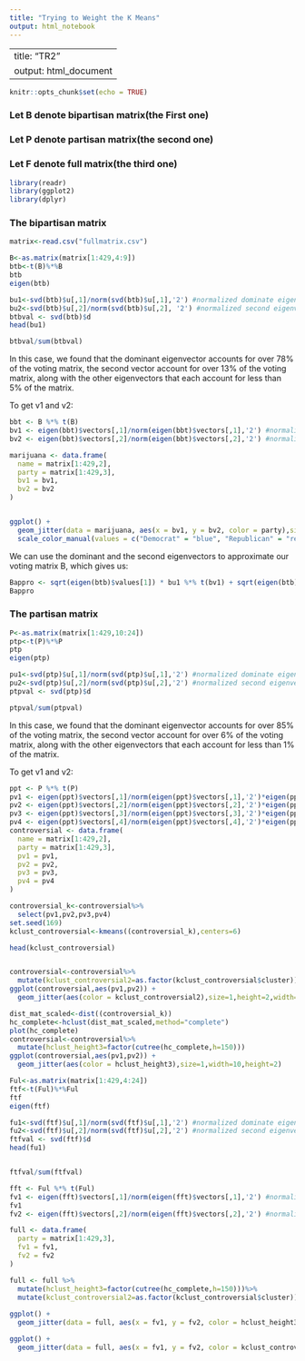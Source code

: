 ```yaml
---
title: "Trying to Weight the K Means"
output: html_notebook
---
```


---
title: "TR2"
output: html_document
---

```r
knitr::opts_chunk$set(echo = TRUE)
```

### Let B denote bipartisan matrix(the First one)
### Let P denote partisan matrix(the second one)
### Let F denote full matrix(the third one)


```r
library(readr)
library(ggplot2)
library(dplyr)
```


### The bipartisan matrix
```r
matrix<-read.csv("fullmatrix.csv")

B<-as.matrix(matrix[1:429,4:9])
btb<-t(B)%*%B
btb
eigen(btb)
```

```r
bu1<-svd(btb)$u[,1]/norm(svd(btb)$u[,1],'2') #normalized dominate eigenvector
bu2<-svd(btb)$u[,2]/norm(svd(btb)$u[,2], '2') #normalized second eigenvector
btbval <- svd(btb)$d
head(bu1)

```

```r
btbval/sum(btbval)
```
In this case, we found that the dominant eigenvector accounts for over 78% of the voting matrix, the second vector account for over 13% of the voting matrix, along with the other eigenvectors that each account for less than 5% of the matrix.

To get v1 and v2:
```r
bbt <- B %*% t(B)
bv1 <- eigen(bbt)$vectors[,1]/norm(eigen(bbt)$vectors[,1],'2') #normalized v1
bv2 <- eigen(bbt)$vectors[,2]/norm(eigen(bbt)$vectors[,2],'2') #normalized v2

marijuana <- data.frame(
  name = matrix[1:429,2],
  party = matrix[1:429,3],
  bv1 = bv1,
  bv2 = bv2
)


ggplot() + 
  geom_jitter(data = marijuana, aes(x = bv1, y = bv2, color = party),size=1,height=.005,width=.005) +
  scale_color_manual(values = c("Democrat" = "blue", "Republican" = "red"))

```


We can use the dominant and the second eigenvectors to approximate our voting matrix B, which gives us:
```r
Bappro <- sqrt(eigen(btb)$values[1]) * bu1 %*% t(bv1) + sqrt(eigen(btb)$values[2]) * bu2 %*% t(bv2)
Bappro
```


### The partisan matrix
```r
P<-as.matrix(matrix[1:429,10:24])
ptp<-t(P)%*%P
ptp
eigen(ptp)

pu1<-svd(ptp)$u[,1]/norm(svd(ptp)$u[,1],'2') #normalized dominate eigenvector
pu2<-svd(ptp)$u[,2]/norm(svd(ptp)$u[,2],'2') #normalized second eigenvector
ptpval <- svd(ptp)$d
```

```r
ptpval/sum(ptpval)
```
In this case, we found that the dominant eigenvector accounts for over 85% of the voting matrix, the second vector account for over 6% of the voting matrix, along with the other eigenvectors that each account for less than 1% of the matrix.

To get v1 and v2:
```r
ppt <- P %*% t(P)
pv1 <- eigen(ppt)$vectors[,1]/norm(eigen(ppt)$vectors[,1],'2')*eigen(ppt)$values[1] #weighted v1
pv2 <- eigen(ppt)$vectors[,2]/norm(eigen(ppt)$vectors[,2],'2')*eigen(ppt)$values[2] #weighted v2
pv3 <- eigen(ppt)$vectors[,3]/norm(eigen(ppt)$vectors[,3],'2')*eigen(ppt)$values[3] #weighted v3
pv4 <- eigen(ppt)$vectors[,4]/norm(eigen(ppt)$vectors[,4],'2')*eigen(ppt)$values[4] #weighted v4
controversial <- data.frame(
  name = matrix[1:429,2],
  party = matrix[1:429,3],
  pv1 = pv1,
  pv2 = pv2,
  pv3 = pv3,
  pv4 = pv4
)
```

```r
controversial_k<-controversial%>% 
  select(pv1,pv2,pv3,pv4)
set.seed(169)
kclust_controversial<-kmeans((controversial_k),centers=6)

head(kclust_controversial)


controversial<-controversial%>%
  mutate(kclust_controversial2=as.factor(kclust_controversial$cluster))
ggplot(controversial,aes(pv1,pv2)) + 
  geom_jitter(aes(color = kclust_controversial2),size=1,height=2,width=10) 
```

```r
dist_mat_scaled<-dist((controversial_k))
hc_complete<-hclust(dist_mat_scaled,method="complete")
plot(hc_complete)
controversial<-controversial%>%
  mutate(hclust_height3=factor(cutree(hc_complete,h=150)))
ggplot(controversial,aes(pv1,pv2)) + 
  geom_jitter(aes(color = hclust_height3),size=1,width=10,height=2)
```

```r
Ful<-as.matrix(matrix[1:429,4:24])
ftf<-t(Ful)%*%Ful
ftf
eigen(ftf)

fu1<-svd(ftf)$u[,1]/norm(svd(ftf)$u[,1],'2') #normalized dominate eigenvector
fu2<-svd(ftf)$u[,2]/norm(svd(ftf)$u[,2],'2') #normalized second eigenvector
ftfval <- svd(ftf)$d
head(fu1)


ftfval/sum(ftfval)

fft <- Ful %*% t(Ful)
fv1 <- eigen(fft)$vectors[,1]/norm(eigen(fft)$vectors[,1],'2') #normalized v1
fv1
fv2 <- eigen(fft)$vectors[,2]/norm(eigen(fft)$vectors[,2],'2') #normalized v2

full <- data.frame(
  party = matrix[1:429,3],
  fv1 = fv1,
  fv2 = fv2
)

full <- full %>%
  mutate(hclust_height3=factor(cutree(hc_complete,h=150)))%>%
  mutate(kclust_controversial2=as.factor(kclust_controversial$cluster))
  
ggplot() + 
  geom_jitter(data = full, aes(x = fv1, y = fv2, color = hclust_height3,label=controversial$name),size=2,width=.005,height=.005)

ggplot() + 
  geom_jitter(data = full, aes(x = fv1, y = fv2, color = kclust_controversial2,label=controversial$name),size=2,width=.005,height=.005)
```
